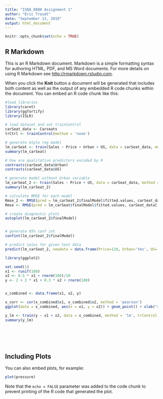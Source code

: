 ```yaml
---
title: "ISQA_8080 Assignment 1"
author: "Eric Troudt"
date: "September 13, 2019"
output: html_document
---
```


```r
knitr::opts_chunk$set(echo = TRUE)
```

## R Markdown

This is an R Markdown document. Markdown is a simple formatting syntax for authoring HTML, PDF, and MS Word documents. For more details on using R Markdown see <http://rmarkdown.rstudio.com>.

When you click the **Knit** button a document will be generated that includes both content as well as the output of any embedded R code chunks within the document. You can embed an R code chunk like this:

```r

#load libraries
library(caret)
library(ggfortify)
library(ISLR)

# load dataset and set trainControl
carSeat_data <- Carseats
trCtrl <- trainControl(method = 'none')

# generate mtple reg model
lm_carSeat <- train(Sales ~ Price + Urban + US, data = carSeat_data, method = 'lm', trControl = trCtrl)
summary(lm_carSeat)

# how are qualitative predictors encoded by R
contrasts(carSeat_data$Urban)
contrasts(carSeat_data$US)

# generate model without Urban variable
lm_carSeat_2 <- train(Sales ~ Price + US, data = carSeat_data, method = 'lm', trControl = trCtrl)
summary(lm_carSeat_2)

# calculate RMSE for each model
Rmse_2 <- RMSE(pred = lm_carSeat_2$finalModel$fitted.values, carSeat_data[['Sales']])
Rmse <- RMSE(pred = lm_carSeat$finalModel$fitted.values, carSeat_data[['Sales']])

# create diagnostic plots
autoplot(lm_carSeat_2$finalModel)


# generate 95% conf int
confint(lm_carSeat_2$finalModel)

# predict sales for given test data
predict(lm_carSeat_2, newdata = data.frame(Price=120, Urban='Yes', US='Yes'))
```

```r

library(ggplot2)

set.seed(1)
x1 <- runif(100)
x2 <- 0.5 * x1 + rnorm(100)/10
y <- 2 + 2 * x1 + 0.3 * x2 + rnorm(100)


x_combined <- data.frame(x1, x2, y)

x_corr <- cor(x_combined$x1, x_combined$x2, method = 'pearson')
ggplot(data = x_combined, aes(x = x1, y = x2)) + geom_point() + xlab("x1") + ylab ("x2") + geom_smooth(method='lm')

y_lm <- train(y ~ x1 + x2, data = x_combined, method = 'lm', trControl = trCtrl)
summary(y_lm)







```


## Including Plots

You can also embed plots, for example:

```r
plot(pressure)
```

Note that the `echo = FALSE` parameter was added to the code chunk to prevent printing of the R code that generated the plot.
